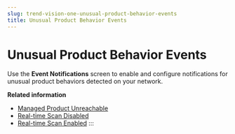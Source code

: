 ```yaml
---
slug: trend-vision-one-unusual-product-behavior-events
title: Unusual Product Behavior Events
---
```

# Unusual Product Behavior Events

Use the **Event Notifications** screen to enable and configure notifications for unusual product behaviors detected on your network.

**Related information**

- [Managed Product Unreachable](managed-product-unreachable.mdx)
- [Real-time Scan Disabled](realtime-scan-disabled-apex.mdx)
- [Real-time Scan Enabled](realtime-scan-enabled-apex.mdx)
:::
